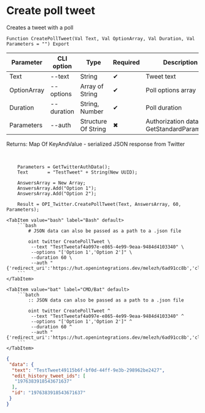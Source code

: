 ﻿---
sidebar_position: 6
description: Create poll tweet and other functions to work with Twitter in the Open Integration Package, a free open-source integration library for 1C:Enterprise 8, OneScript and CLI
keywords: [1C, 1С, 1С:Enterprise, 1С:Enterprise 8.3, API, Integration, Services, Exchange, OneScript, CLI, Twitter]
---


# Create poll tweet
 Creates a tweet with a poll



`Function CreatePollTweet(Val Text, Val OptionArray, Val Duration, Val Parameters = "") Export`

  | Parameter | CLI option | Type | Required | Description |
  |-|-|-|-|-|
  | Text | --text | String | &#x2714; | Tweet text |
  | OptionArray | --options | Array of String | &#x2714; | Poll options array |
  | Duration | --duration | String, Number | &#x2714; | Poll duration |
  | Parameters | --auth | Structure Of String | &#x2716; | Authorization data. See GetStandardParameters |

  
  Returns:  Map Of KeyAndValue - serialized JSON response from Twitter

<br/>



```bsl title="1C:Enterprise/OneScript code example"
    Parameters = GetTwitterAuthData();
    Text       = "TestTweet" + String(New UUID);

    AnswersArray = New Array;
    AnswersArray.Add("Option 1");
    AnswersArray.Add("Option 2");

    Result = OPI_Twitter.CreatePollTweet(Text, AnswersArray, 60, Parameters);
```
 

 <Tabs>
  
    <TabItem value="bash" label="Bash" default>
        ```bash
            # JSON data can also be passed as a path to a .json file
            
            oint twitter CreatePollTweet \
             --text "TestTweetaf4a097e-e865-4e99-9eaa-9484d4103340" \
             --options "['Option 1','Option 2']" \
             --duration 60 \
             --auth "{'redirect_uri':'https://hut.openintegrations.dev/melezh/6ad91cc8b','client_id':'***','client_secret':'***','access_token':'***','refresh_token':'***','oauth_token':'***','oauth_token_secret':'***','oauth_consumer_key':'***','oauth_consumer_secret':'***'}"
        ```
    </TabItem>
  
    <TabItem value="bat" label="CMD/Bat" default>
        ```batch
            :: JSON data can also be passed as a path to a .json file
            
            oint twitter CreatePollTweet ^
             --text "TestTweetaf4a097e-e865-4e99-9eaa-9484d4103340" ^
             --options "['Option 1','Option 2']" ^
             --duration 60 ^
             --auth "{'redirect_uri':'https://hut.openintegrations.dev/melezh/6ad91cc8b','client_id':'***','client_secret':'***','access_token':'***','refresh_token':'***','oauth_token':'***','oauth_token_secret':'***','oauth_consumer_key':'***','oauth_consumer_secret':'***'}"
        ```
    </TabItem>
</Tabs>


```json title="Result"
{
 "data": {
  "text": "TestTweet49115b6f-bf0d-44ff-9e3b-298962be2427",
  "edit_history_tweet_ids": [
   "1976383918543671637"
  ],
  "id": "1976383918543671637"
 }
}
```
